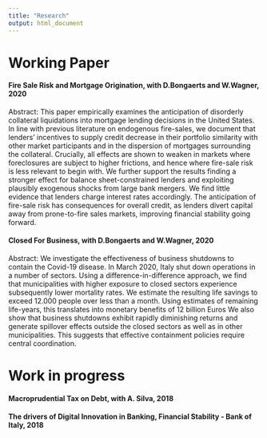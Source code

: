```yaml
---
title: "Research"
output: html_document
---
```


# Working Paper

#### **Fire Sale Risk and Mortgage Origination**, with D.Bongaerts and W.Wagner, 2020

Abstract: This paper empirically examines the anticipation of disorderly collateral liquidations into mortgage lending decisions in the United States. In line with previous literature on endogenous fire-sales, we document that lenders' incentives to supply credit decrease in their portfolio similarity with other market participants and in the dispersion of mortgages surrounding the collateral. Crucially, all effects are shown to weaken in markets where foreclosures are subject to higher frictions, and hence where fire-sale risk is less relevant to begin with. We further support the results finding a stronger effect for balance sheet-constrained lenders and exploiting plausibly exogenous shocks from large bank mergers. We find little evidence that lenders charge interest rates accordingly. The anticipation of fire-sale risk has consequences for overall credit, as lenders divert capital away from prone-to-fire sales markets, improving financial stability going forward.

#### **Closed For Business**, with D.Bongaerts and W.Wagner, 2020

Abstract: We investigate the effectiveness of business shutdowns to contain the Covid-19 disease. In March 2020, Italy shut down operations in a number of sectors. Using a difference-in-difference approach, we find that municipalities
with higher exposure to closed sectors experience subsequently lower mortality rates. We estimate the resulting life savings to exceed 12.000 people over less than a month. Using estimates of remaining life-years, this translates
into monetary benefits of 12 billion Euros We also show that business shutdowns exhibit rapidly diminishing returns and generate spillover effects outside the closed sectors as well as in other municipalities. This suggests that effective containment policies require central coordination.

# Work in progress

#### **Macroprudential Tax on Debt**, with A. Silva, 2018

#### **The drivers of Digital Innovation in Banking**, Financial Stability - Bank of Italy, 2018
 
